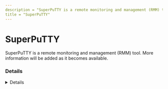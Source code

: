 ```yaml
---
description = "SuperPuTTY is a remote monitoring and management (RMM) tool. More information will be added as it becomes available."
title = "SuperPuTTY"
---
```




# SuperPuTTY

SuperPuTTY is a remote monitoring and management (RMM) tool. More information will be added as it becomes available.

### Details
<Details author={""}
         category={""}
         created={""}
         website={""}
         lastModified={""}
         privileges={""}
         free={ false }
         verification={ false }
/>

#### Installation Paths
<Card code={ ["C:\\Downloads\\SuperPuTTY\\*", "*Downloads\\SuperPuTTY\\*", "*\\superputty.exe", "*\\SuperPuTTY\\*"] }/>





### Forensic Artifacts








### Detections
- Detects potential processes activity of SuperPuTTY RMM tool
  - [Sigma Rule](https://github.com/magicsword-io/LOLRMM/blob/main/detections/sigma/superputty_processes_sigma.yml)


